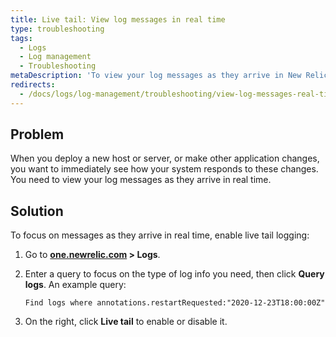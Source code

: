 ```yaml
---
title: Live tail: View log messages in real time
type: troubleshooting
tags:
  - Logs
  - Log management
  - Troubleshooting
metaDescription: 'To view your log messages as they arrive in New Relic in real time, use the live tail feature.'
redirects:
  - /docs/logs/log-management/troubleshooting/view-log-messages-real-time-live-tail
---
```


## Problem

When you deploy a new host or server, or make other application changes, you want to immediately see how your system responds to these changes. You need to view your log messages as they arrive in real time.

## Solution

To focus on messages as they arrive in real time, enable live tail logging:

1. Go to **[one.newrelic.com](https://one.newrelic.com/all-capabilities) > Logs**.
2. Enter a query to focus on the type of log info you need, then click **Query logs**. An example query:

   ```
   Find logs where annotations.restartRequested:"2020-12-23T18:00:00Z"
   ```
3. On the right, click **Live tail** to enable <Icon name="fe-play-circle"/> or disable <Icon name="fe-pause-circle"/> it.
